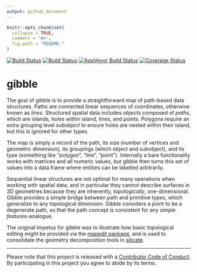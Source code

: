```yaml
---
output: github_document
---
```


<!-- README.md is generated from README.Rmd. Please edit that file -->

```r
knitr::opts_chunk$set(
  collapse = TRUE,
  comment = "#>",
  fig.path = "README-"
)
```

[![Build Status](http://badges.herokuapp.com/travis/mdsumner/gibble?branch=master&env=BUILD_NAME=trusty_release&label=ubuntu)](https://travis-ci.org/mdsumner/gibble)
[![Build Status](http://badges.herokuapp.com/travis/mdsumner/gibble?branch=master&env=BUILD_NAME=osx_release&label=osx)](https://travis-ci.org/mdsumner/gibble) 
[![AppVeyor Build Status](https://ci.appveyor.com/api/projects/status/github/mdsumner/gibble?branch=master&svg=true)](https://ci.appveyor.com/project/mdsumner/gibble)
[![Coverage Status](https://img.shields.io/codecov/c/github/mdsumner/gibble/master.svg)](https://codecov.io/github/mdsumner/gibble?branch=master)

# gibble

The goal of gibble is to provide a straightforward map of path-based data
structures. Paths are connected linear sequences of coordinates, otherwise known as *lines*. Structured spatial data includes *objects* composed of *paths*, which are islands, holes within island, lines, and points. Polygons require an extra grouping level *subobject* to ensure holes are nested within their island, but this is ignored for other types. 

The map is simply a record of the path, its size (number of vertices and geometric dimension), its groupings (which object and subobject), and its type (something like "polygon", "line", "point").  Internally a bare functionality works with matrices and all numeric values, but gibble then turns this set of values into a data frame where entities can be labelled arbitrarily. 

Sequential linear structures are not optimal for many operations when
working with spatial data, and in particular they cannot describe surfaces
in 3D geometries because they are inherently, *topologically*, one-dimensional. Gibble provides a simple bridge between
path and primitive types, which generalize to any topological dimension. Gibble considers a point to 
be a degenerate path, so that the path concept is consistent for any *simple features*-analogue. 

The original impetus for gibble was to illustrate how basic topological editing might be provided via the [mapedit package]( https://CRAN.R-project.org/package=mapedit), and is used to consolidate the geometry decomposition tools in [silicate](https://github.com/hypertidy/silicate). 


---
Please note that this project is released with a [Contributor Code of Conduct](CODE_OF_CONDUCT.md). By participating in this project you agree to abide by its terms.



